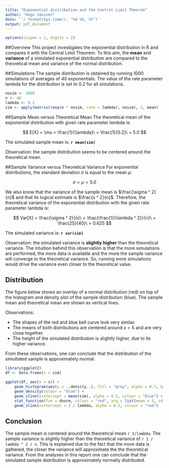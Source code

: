 ```yaml
---
title: "Exponential distribution and the Central Limit Theorem"
author: "Hugo Janssen"
date: '`r format(Sys.time(), "%d %b, %Y")`'
output: pdf_document
---
```


```r
options(scipen = 1, digits = 2)
```

##Overview
This project investigates the exponential distribution in R and compares it with the Central Limit Theorem. To this aim, the **mean** and **variance** of a simulated exponential distribution are compared to the theoretical mean and variance of the normal distribution.


##Simulations
The sample distribution is obtained by running 1000 simulations of averages of 40 exponentials. The value of the rate parameter lambda for the distribution is set to 0.2 for all simulations.

```r
nosim <- 1000
n <- 40
lambda <- 0.2
sim <- apply(matrix(rexp(n * nosim, rate = lambda), nosim), 1, mean)
```


##Sample Mean versus Theoretical Mean 
The theoretical mean of the exponential distribution with given rate parameter lambda is: 

$$ E[X] = \mu = \frac{1}{\lambda}\ = \frac{1}{0.2}\ = 5.0 $$

The simulated sample mean is: **`r mean(sim)`**

Observation: the sample distribution seems to be centered around the theoretical mean.


##Sample Variance versus Theoretical Variance
For exponential distributions, the standard deviation $\sigma$ is equal to the mean $\mu$: 

$$ \sigma = \mu = 5.0 $$ 

We also know that the variance of the sample mean is $\frac{\sigma ^ 2}{n}$ and that its logical estimate is $\frac{s ^ 2}{n}$. Therefore, the theoretical variance of the exponential distribution with the given rate parameter lambda is:

$$ Var[X] = \frac{\sigma ^ 2}{n}\ = \frac{\frac{1}{\lambda ^ 2}}{n}\ = \frac{25}{40}\ = 0.625 $$ 

The simulated variance is: **`r var(sim)`**

Observation: the simulated variance is **slightly higher** than the theoretical variance. The intuition behind this observation is that the more simulations are performed, the more data is available and the more the sample variance will converge to the theoretical variance. So, running more simulations would drive the variance even closer to the theoretical value.


## Distribution
The figure below shows an overlay of a normal distribution (red) on top of the histogram and density plot of the sample distribution (blue). The sample mean and theoretical mean are shown as vertical lines. 

Observations: 

* The shapes of the red and blue bell curve look very similar.
* The means of both distributions are centered around $x = 5$ and are very close together.
* The height of the simulated distribution is slightly higher, due to its higher variance.

From these observations, one can conclude that the distribution of the simultated sample is approximately normal.

```r
library(ggplot2)
df <- data.frame(x = sim)

ggplot(df, aes(x = x)) +
    geom_histogram(aes(y = ..density..), fill = "grey", alpha = 0.7, binwidth = 0.2) + 
    geom_density(colour = "blue") +
    geom_vline(xintercept = mean(sim), alpha = 0.5, colour = "blue") +
    stat_function(fun = dnorm, colour = "red", arg = list(mean = 5, sd = 1/lambda/sqrt(n))) +
    geom_vline(xintercept = 1 / lambda, alpha = 0.5, colour = "red")
```


## Conclusion

The sample mean is centered around the theoretical mean `r 1/lambda`. The sample variance is slightly higher than the theoretical variance of `r 1 / lambda ^ 2 / n`. This is explained due to the fact that the more data is gathered, the closer the variance will approximate the the theoretical variance. From the analyses in this report one can conclude that the simulated sample distribution is approximately normally distributed.
